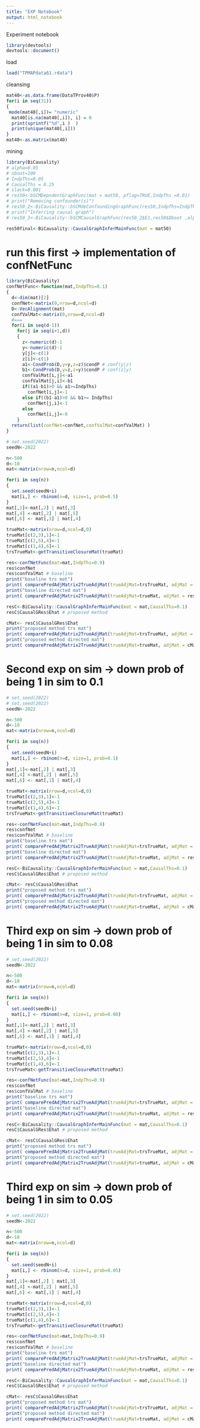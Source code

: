 ```yaml
---
title: "EXP Notebook"
output: html_notebook
---
```


Experiment notebook
```r
library(devtools)
devtools::document()
```

load
```r
load("TPMAPdata61.rdata")
```
cleansing
```r
mat40<-as.data.frame(DataTProv40$P)
for(i in seq(31))
{
 mode(mat40[,i])= "numeric"
  mat40[is.na(mat40[,i]), i] = 0
  print(sprintf("%d",i )  )
  print(unique(mat40[,i]))
}
mat40<-as.matrix(mat40)
```
mining
```r
library(BiCausality)
# alpha=0.05
# nboot=100
# IndpThs=0.05
# CausalThs = 0.25
# slack=0.001
# res50<-bSCMDepndentGraphFunc(mat = mat50, pflag=TRUE,IndpThs =0.01)
# print("Removing confounder(s)")
# res50_2<-BiCausality::bSCMdeConfoundingGraphFunc(res50,IndpThs=IndpThs,alpha=alpha)
# print("Inferring causal graph")
# res50_3<-BiCausality::bSCMCausalGraphFunc(res50_2$E1,res50$Dboot ,alpha=alpha,SignThs=IndpThs,CausalThs = CausalThs,slack=slack)

res50final<-BiCausality::CausalGraphInferMainFunc(mat = mat50)
```

# run this first -> implementation of confNetFunc
```r
library(BiCausality)
confNetFunc<-function(mat,IndpThs=0.1)
{
  d<-dim(mat)[2]
  confNet<-matrix(0,nrow=d,ncol=d)
  D<-VecAlignment(mat)
  confValMat<-matrix(0,nrow=d,ncol=d)
  #===
  for(i in seq(d-1))
    for(j in seq(i+1,d))
    {
      z<-numeric(d)-1
      y<-numeric(d)-1
      y[j]<-c(1)
      z[i]<-c(1)
      a1<-CondProb(D,y=y,z=z)$condP # conf(y|z)
      b1<-CondProb(D,y=z,z=y)$condP # conf(z|y) 
      confValMat[i,j]<-a1
      confValMat[j,i]<-b1
      if((a1-b1)>0 && a1>=IndpThs)
        confNet[i,j]<-1
      else if((b1-a1)>0 && b1>= IndpThs)
        confNet[j,i]<-1
      else
        confNet[i,j]<-0
    }
  return(list(confNet=confNet,confValMat=confValMat) )
}

# set.seed(2022)
seedN<-2022

n<-500
d<-10
mat<-matrix(nrow=n,ncol=d)

for(i in seq(n))
{
  set.seed(seedN+i)
  mat[i,] <- rbinom(n=d, size=1, prob=0.5)
}
mat[,1]<-mat[,2] | mat[,3] 
mat[,4] <-mat[,2] | mat[,5]
mat[,6] <- mat[,1] | mat[,4]

trueMat<-matrix(nrow=d,ncol=d,0)
trueMat[c(2,3),1]<-1
trueMat[c(2,5),4]<-1
trueMat[c(1,4),6]<-1
trsTrueMat<-getTransitiveClosureMat(trueMat)

res<-confNetFunc(mat=mat,IndpThs=0.9)
res$confNet
res$confValMat # baseline
print("baseline trs mat")
print( comparePredAdjMatrix2TrueAdjMat(trueAdjMat=trsTrueMat, adjMat = getTransitiveClosureMat(res$confNet) ) )
print("baseline directed mat")
print( comparePredAdjMatrix2TrueAdjMat(trueAdjMat=trueMat, adjMat = res$confNet ) )

resC<-BiCausality::CausalGraphInferMainFunc(mat = mat,CausalThs=0.1)
resC$CausalGRes$Ehat # proposed method

cMat<- resC$CausalGRes$Ehat
print("proposed method trs mat")
print( comparePredAdjMatrix2TrueAdjMat(trueAdjMat=trsTrueMat, adjMat = getTransitiveClosureMat(cMat) ) )
print("proposed method directed mat")
print( comparePredAdjMatrix2TrueAdjMat(trueAdjMat=trueMat, adjMat = cMat) )
```
# Second exp on sim -> down prob of being 1 in sim to 0.1
```r
# set.seed(2022)
# set.seed(2022)
seedN<-2022

n<-500
d<-10
mat<-matrix(nrow=n,ncol=d)

for(i in seq(n))
{
  set.seed(seedN+i)
  mat[i,] <- rbinom(n=d, size=1, prob=0.1)
}
mat[,1]<-mat[,2] | mat[,3] 
mat[,4] <-mat[,2] | mat[,5]
mat[,6] <- mat[,1] | mat[,4]

trueMat<-matrix(nrow=d,ncol=d,0)
trueMat[c(2,3),1]<-1
trueMat[c(2,5),4]<-1
trueMat[c(1,4),6]<-1
trsTrueMat<-getTransitiveClosureMat(trueMat)

res<-confNetFunc(mat=mat,IndpThs=0.9)
res$confNet
res$confValMat # baseline
print("baseline trs mat")
print( comparePredAdjMatrix2TrueAdjMat(trueAdjMat=trsTrueMat, adjMat = getTransitiveClosureMat(res$confNet) ) )
print("baseline directed mat")
print( comparePredAdjMatrix2TrueAdjMat(trueAdjMat=trueMat, adjMat = res$confNet ) )

resC<-BiCausality::CausalGraphInferMainFunc(mat = mat,CausalThs=0.1)
resC$CausalGRes$Ehat # proposed method

cMat<- resC$CausalGRes$Ehat
print("proposed method trs mat")
print( comparePredAdjMatrix2TrueAdjMat(trueAdjMat=trsTrueMat, adjMat = getTransitiveClosureMat(cMat) ) )
print("proposed method directed mat")
print( comparePredAdjMatrix2TrueAdjMat(trueAdjMat=trueMat, adjMat = cMat) )
```
# Third exp on sim -> down prob of being 1 in sim to 0.08
```r
# set.seed(2022)
seedN<-2022

n<-500
d<-10
mat<-matrix(nrow=n,ncol=d)

for(i in seq(n))
{
  set.seed(seedN+i)
  mat[i,] <- rbinom(n=d, size=1, prob=0.08)
}
mat[,1]<-mat[,2] | mat[,3] 
mat[,4] <-mat[,2] | mat[,5]
mat[,6] <- mat[,1] | mat[,4]

trueMat<-matrix(nrow=d,ncol=d,0)
trueMat[c(2,3),1]<-1
trueMat[c(2,5),4]<-1
trueMat[c(1,4),6]<-1
trsTrueMat<-getTransitiveClosureMat(trueMat)

res<-confNetFunc(mat=mat,IndpThs=0.9)
res$confNet
res$confValMat # baseline
print("baseline trs mat")
print( comparePredAdjMatrix2TrueAdjMat(trueAdjMat=trsTrueMat, adjMat = getTransitiveClosureMat(res$confNet) ) )
print("baseline directed mat")
print( comparePredAdjMatrix2TrueAdjMat(trueAdjMat=trueMat, adjMat = res$confNet ) )

resC<-BiCausality::CausalGraphInferMainFunc(mat = mat,CausalThs=0.1)
resC$CausalGRes$Ehat # proposed method

cMat<- resC$CausalGRes$Ehat
print("proposed method trs mat")
print( comparePredAdjMatrix2TrueAdjMat(trueAdjMat=trsTrueMat, adjMat = getTransitiveClosureMat(cMat) ) )
print("proposed method directed mat")
print( comparePredAdjMatrix2TrueAdjMat(trueAdjMat=trueMat, adjMat = cMat) )
```
# Third exp on sim -> down prob of being 1 in sim to 0.05
```r
# set.seed(2022)
seedN<-2022

n<-500
d<-10
mat<-matrix(nrow=n,ncol=d)

for(i in seq(n))
{
  set.seed(seedN+i)
  mat[i,] <- rbinom(n=d, size=1, prob=0.05)
}
mat[,1]<-mat[,2] | mat[,3] 
mat[,4] <-mat[,2] | mat[,5]
mat[,6] <- mat[,1] | mat[,4]

trueMat<-matrix(nrow=d,ncol=d,0)
trueMat[c(2,3),1]<-1
trueMat[c(2,5),4]<-1
trueMat[c(1,4),6]<-1
trsTrueMat<-getTransitiveClosureMat(trueMat)

res<-confNetFunc(mat=mat,IndpThs=0.9)
res$confNet
res$confValMat # baseline
print("baseline trs mat")
print( comparePredAdjMatrix2TrueAdjMat(trueAdjMat=trsTrueMat, adjMat = getTransitiveClosureMat(res$confNet) ) )
print("baseline directed mat")
print( comparePredAdjMatrix2TrueAdjMat(trueAdjMat=trueMat, adjMat = res$confNet ) )

resC<-BiCausality::CausalGraphInferMainFunc(mat = mat,CausalThs=0.1)
resC$CausalGRes$Ehat # proposed method

cMat<- resC$CausalGRes$Ehat
print("proposed method trs mat")
print( comparePredAdjMatrix2TrueAdjMat(trueAdjMat=trsTrueMat, adjMat = getTransitiveClosureMat(cMat) ) )
print("proposed method directed mat")
print( comparePredAdjMatrix2TrueAdjMat(trueAdjMat=trueMat, adjMat = cMat) )
```
